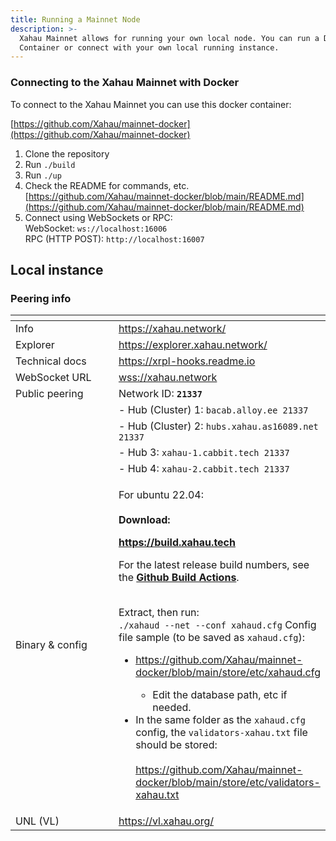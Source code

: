 ```yaml
---
title: Running a Mainnet Node
description: >-
  Xahau Mainnet allows for running your own local node. You can run a Docker
  Container or connect with your own local running instance.
---
```

### Connecting to the Xahau Mainnet with Docker

To connect to the Xahau Mainnet you can use this docker container:

[https://github.com/Xahau/mainnet-docker](https://github.com/Xahau/mainnet-docker)

1. Clone the repository
2. Run `./build`
3. Run `./up`
4. Check the README for commands, etc. [https://github.com/Xahau/mainnet-docker/blob/main/README.md](https://github.com/Xahau/mainnet-docker/blob/main/README.md)
5. Connect using WebSockets or RPC:\
   WebSocket: `ws://localhost:16006`\
   RPC (HTTP POST): `http://localhost:16007`

## Local instance

### Peering info

<table data-header-hidden><thead><tr><th width="236.34908136482937"></th><th></th></tr></thead><tbody><tr><td>Info</td><td><a href="https://xahau.network/">https://xahau.network/</a></td></tr><tr><td>Explorer</td><td><a href="https://explorer.xahau.network/">https://explorer.xahau.network/</a></td></tr><tr><td>Technical docs</td><td><a href="https://xrpl-hooks.readme.io/">https://xrpl-hooks.readme.io</a></td></tr><tr><td>WebSocket URL</td><td><a href="wss://xahau.network">wss://xahau.network</a></td></tr><tr><td>Public peering </td><td>Network ID: <strong><code>21337</code></strong></td></tr><tr><td></td><td>- Hub (Cluster) 1: <code>bacab.alloy.ee 21337</code></td></tr><tr><td></td><td>- Hub (Cluster) 2: <code>hubs.xahau.as16089.net 21337</code></td></tr><tr><td></td><td>- Hub 3: <code>xahau-1.cabbit.tech 21337</code></td></tr><tr><td></td><td>- Hub 4: <code>xahau-2.cabbit.tech 21337</code></td></tr><tr><td>Binary &#x26; config</td><td><p>For ubuntu 22.04:<br /><br /><strong>Download:</strong></p><p><a href="https://build.xahau.tech"><strong>https://build.xahau.tech</strong></a></p><p></p><p>For the latest release build numbers, see the <a href="https://github.com/Xahau/xahaud/actions?query=branch%3Arelease+is%3Asuccess+build+using+docker"><strong>Github Build Actions</strong></a>.</p><p><br />Extract, then run:<br /><code>./xahaud --net --conf xahaud.cfg</code> Config file sample (to be saved as <code>xahaud.cfg</code>):</p><ul><li><p><a href="https://github.com/Xahau/mainnet-docker/blob/main/store/etc/xahaud.sample.cfg">https://github.com/Xahau/mainnet-docker/blob/main/store/etc/xahaud.cfg</a></p><ul><li>Edit the database path, etc if needed.</li></ul></li><li>In the same folder as the <code>xahaud.cfg</code> config, the <code>validators-xahau.txt</code> file should be stored:<br /><br /><a href="https://github.com/Xahau/mainnet-docker/blob/main/store/etc/validators-xahau.sample.txt">https://github.com/Xahau/mainnet-docker/blob/main/store/etc/validators-xahau.txt</a></li></ul></td></tr><tr><td>UNL (VL)</td><td><a href="https://vl.xahau.org/">https://vl.xahau.org/</a></td></tr></tbody></table>

